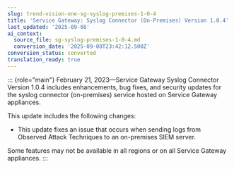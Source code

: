 ```yaml
---
slug: trend-vision-one-sg-syslog-premises-1-0-4
title: 'Service Gateway: Syslog Connector (On-Premises) Version 1.0.4'
last_updated: '2025-09-08'
ai_context:
  source_file: sg-syslog-premises-1-0-4.md
  conversion_date: '2025-09-08T23:42:12.500Z'
conversion_status: converted
translation_ready: true
---
```


::: {role="main"}
February 21, 2023—Service Gateway Syslog Connector Version 1.0.4 includes enhancements, bug fixes, and security updates for the syslog connector (on-premises) service hosted on Service Gateway appliances.

This update includes the following changes:

- This update fixes an issue that occurs when sending logs from Observed Attack Techniques to an on-premises SIEM server.

Some features may not be available in all regions or on all Service Gateway appliances.
:::
